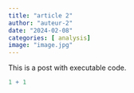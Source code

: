 ```yaml
---
title: "article 2"
author: "auteur-2"
date: "2024-02-08"
categories: [ analysis]
image: "image.jpg"
---
```


This is a post with executable code.

```r
1 + 1
```
